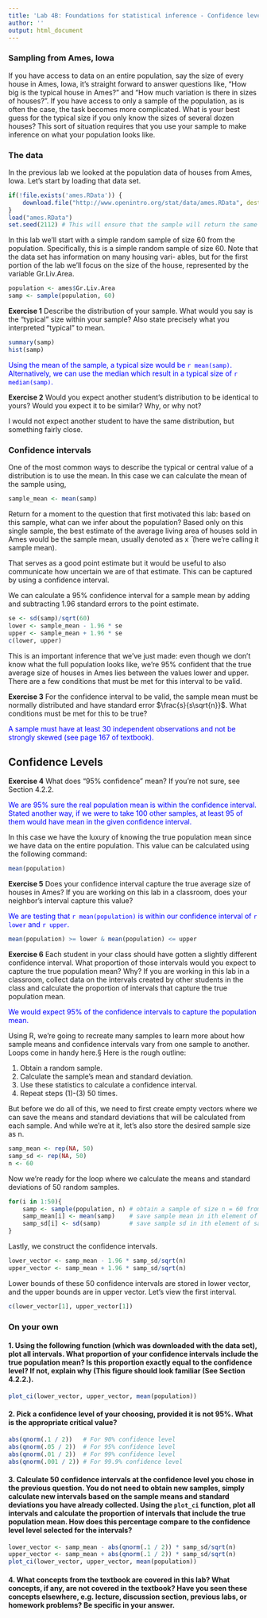 ```yaml
---
title: 'Lab 4B: Foundations for statistical inference - Confidence levels'
author: ''
output: html_document
---
```


### Sampling from Ames, Iowa

If you have access to data on an entire population, say the size of every house in Ames, Iowa, it’s straight forward to answer questions like, “How big is the typical house in Ames?” and “How much variation is there in sizes of houses?”. If you have access to only a sample of the population, as is often the case, the task becomes more complicated. What is your best guess for the typical size if you only know the sizes of several dozen houses? This sort of situation requires that you use your sample to make inference on what your population looks like.

### The data

In the previous lab we looked at the population data of houses from Ames, Iowa. Let’s start by loading that data set.

```r
if(!file.exists('ames.RData')) {
	download.file("http://www.openintro.org/stat/data/ames.RData", destfile = "ames.RData")
}
load("ames.RData")
set.seed(2112) # This will ensure that the sample will return the same result each time.
```


In this lab we’ll start with a simple random sample of size 60 from the population. Specifically, this is a simple random sample of size 60. Note that the data set has information on many housing vari- ables, but for the first portion of the lab we’ll focus on the size of the house, represented by the variable Gr.Liv.Area.

```r
population <- ames$Gr.Liv.Area
samp <- sample(population, 60)
```

**Exercise 1** Describe the distribution of your sample. What would you say is the “typical” size within your sample? Also state precisely what you interpreted "typical" to mean.

```r
summary(samp)
hist(samp)
```

<font color='blue'>
Using the mean of the sample, a typical size would be `r mean(samp)`. Alternatively, we can use the median which result in a typical size of `r median(samp)`.
</font>

**Exercise 2** Would you expect another student’s distribution to be identical to yours? Would you expect it to be similar? Why, or why not?

<font size='blue'>
I would not expect another student to have the same distribution, but something fairly close.
</font>

### Confidence intervals

One of the most common ways to describe the typical or central value of a distribution is to use the mean. In this case we can calculate the mean of the sample using,

```r
sample_mean <- mean(samp)
```

Return for a moment to the question that first motivated this lab: based on this sample, what can we infer about the population? Based only on this single sample, the best estimate of the average living area of houses sold in Ames would be the sample mean, usually denoted as x ̄ (here we’re calling it sample mean).

That serves as a good point estimate but it would be useful to also communicate how uncertain we are of that estimate. This can be captured by using a confidence interval.

We can calculate a 95% confidence interval for a sample mean by adding and subtracting 1.96 standard errors to the point estimate.

```r
se <- sd(samp)/sqrt(60)
lower <- sample_mean - 1.96 * se
upper <- sample_mean + 1.96 * se
c(lower, upper)
```

This is an important inference that we’ve just made: even though we don’t know what the full population looks like, we’re 95% confident that the true average size of houses in Ames lies between the values lower and upper. There are a few conditions that must be met for this interval to be valid.

**Exercise 3** For the confidence interval to be valid, the sample mean must be normally distributed and have standard error $\frac{s}{s\sqrt{n}}$. What conditions must be met for this to be true?

<font color='blue'>
A sample must have at least 30 independent observations and not be strongly skewed (see page 167 of textbook).
</font>

## Confidence Levels

**Exercise 4** What does "95% confidence" mean? If you’re not sure, see Section 4.2.2.

<font color='blue'>
We are 95% sure the real population mean is within the confidence interval. Stated another way, if we were to take 100 other samples, at least 95 of them would have mean in the given confidence interval.
</font>


In this case we have the luxury of knowing the true population mean since we have data on the entire population. This value can be calculated using the following command:

```r
mean(population)
```

**Exercise 5** Does your confidence interval capture the true average size of houses in Ames? If you are working on this lab in a classroom, does your neighbor’s interval capture this value?

<font color='blue'>
We are testing that `r mean(population)` is within our confidence interval of `r lower` and `r upper`.
</font>

```r
mean(population) >= lower & mean(population) <= upper
```

**Exercise 6** Each student in your class should have gotten a slightly different confidence interval. What proportion of those intervals would you expect to capture the true population mean? Why? If you are working in this lab in a classroom, collect data on the intervals created by other students in the class and calculate the proportion of intervals that capture the true population mean.

<font color='blue'>
We would expect 95% of the confidence intervals to capture the population mean.
</font>

Using R, we’re going to recreate many samples to learn more about how sample means and confidence intervals vary from one sample to another. Loops come in handy here.§
Here is the rough outline:

1. Obtain a random sample.
2. Calculate the sample’s mean and standard deviation. 
3. Use these statistics to calculate a confidence interval. 
4. Repeat steps (1)-(3) 50 times.

But before we do all of this, we need to first create empty vectors where we can save the means and standard deviations that will be calculated from each sample. And while we’re at it, let’s also store the desired sample size as n.

```r
samp_mean <- rep(NA, 50)
samp_sd <- rep(NA, 50)
n <- 60
```

Now we’re ready for the loop where we calculate the means and standard deviations of 50 random samples.

```r
for(i in 1:50){
	samp <- sample(population, n) # obtain a sample of size n = 60 from the population
	samp_mean[i] <- mean(samp)    # save sample mean in ith element of samp_mean 
	samp_sd[i] <- sd(samp)        # save sample sd in ith element of samp_sd
}
```

Lastly, we construct the confidence intervals.

```r
lower_vector <- samp_mean - 1.96 * samp_sd/sqrt(n)
upper_vector <- samp_mean + 1.96 * samp_sd/sqrt(n)
```

Lower bounds of these 50 confidence intervals are stored in lower vector, and the upper bounds are in upper vector. Let’s view the first interval.

```r
c(lower_vector[1], upper_vector[1])
```

### On your own

#### 1. Using the following function (which was downloaded with the data set), plot all intervals. What proportion of your confidence intervals include the true population mean? Is this proportion exactly equal to the confidence level? If not, explain why (This figure should look familiar (See Section 4.2.2.).

```r
plot_ci(lower_vector, upper_vector, mean(population))
```

#### 2. Pick a confidence level of your choosing, provided it is not 95%. What is the appropriate critical value?

```r
abs(qnorm(.1 / 2))   # For 90% confidence level
abs(qnorm(.05 / 2))  # For 95% confidence level
abs(qnorm(.01 / 2))  # For 99% confidence level
abs(qnorm(.001 / 2)) # For 99.9% confidence level
```

#### 3. Calculate 50 confidence intervals at the confidence level you chose in the previous question. You do not need to obtain new samples, simply calculate new intervals based on the sample means and standard deviations you have already collected. Using the `plot_ci` function, plot all intervals and calculate the proportion of intervals that include the true population mean. How does this percentage compare to the confidence level level selected for the intervals?

```r
lower_vector <- samp_mean - abs(qnorm(.1 / 2)) * samp_sd/sqrt(n)
upper_vector <- samp_mean + abs(qnorm(.1 / 2)) * samp_sd/sqrt(n)
plot_ci(lower_vector, upper_vector, mean(population))
```


#### 4. What concepts from the textbook are covered in this lab? What concepts, if any, are not covered in the textbook? Have you seen these concepts elsewhere, e.g. lecture, discussion section, previous labs, or homework problems? Be specific in your answer.

